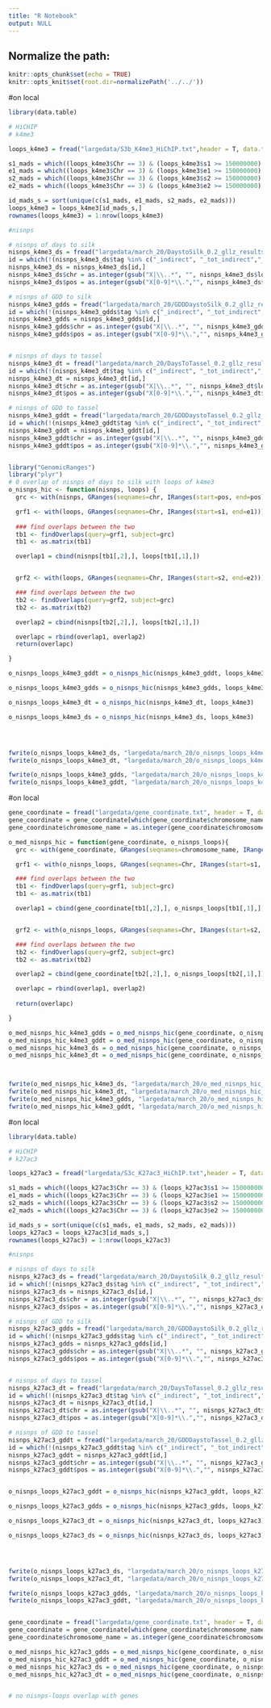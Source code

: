 ```yaml
---
title: "R Notebook"
output: NULL
---
```


## Normalize the path:

```r
knitr::opts_chunk$set(echo = TRUE) 
knitr::opts_knit$set(root.dir=normalizePath('../../')) 
```

#on local
```r
library(data.table)

# HiCHIP
# k4me3

loops_k4me3 = fread("largedata/S3b_K4me3_HiChIP.txt",header = T, data.table = F)

s1_mads = which((loops_k4me3$Chr == 3) & (loops_k4me3$s1 >= 150000000) & (loops_k4me3$s1 <= 180000000))
e1_mads = which((loops_k4me3$Chr == 3) & (loops_k4me3$e1 >= 150000000) & (loops_k4me3$e1 <= 180000000))
s2_mads = which((loops_k4me3$Chr == 3) & (loops_k4me3$s2 >= 150000000) & (loops_k4me3$s2 <= 180000000))
e2_mads = which((loops_k4me3$Chr == 3) & (loops_k4me3$e2 >= 150000000) & (loops_k4me3$e2 <= 180000000))

id_mads_s = sort(unique(c(s1_mads, e1_mads, s2_mads, e2_mads)))
loops_k4me3 = loops_k4me3[id_mads_s,]
rownames(loops_k4me3) = 1:nrow(loops_k4me3)

#nisnps

# nisnps of days to silk 
nisnps_k4me3_ds = fread("largedata/march_20/DaystoSilk_0.2_gllz_results.csv", header = T, data.table = F)
id = which(!(nisnps_k4me3_ds$tag %in% c("_indirect", "_tot_indirect","_tot_direct_indirect", "_direct_indirect"))) 
nisnps_k4me3_ds = nisnps_k4me3_ds[id,]
nisnps_k4me3_ds$chr = as.integer(gsub("X|\\..*", "", nisnps_k4me3_ds$location))
nisnps_k4me3_ds$pos = as.integer(gsub("X[0-9]*\\.","", nisnps_k4me3_ds$location))

# nisnps of GDD to silk 
nisnps_k4me3_gdds = fread("largedata/march_20/GDDDaystoSilk_0.2_gllz_results.csv", header = T, data.table = F)
id = which(!(nisnps_k4me3_gdds$tag %in% c("_indirect", "_tot_indirect","_tot_direct_indirect", "_direct_indirect"))) 
nisnps_k4me3_gdds = nisnps_k4me3_gdds[id,]
nisnps_k4me3_gdds$chr = as.integer(gsub("X|\\..*", "", nisnps_k4me3_gdds$location))
nisnps_k4me3_gdds$pos = as.integer(gsub("X[0-9]*\\.","", nisnps_k4me3_gdds$location))


# nisnps of days to tassel 
nisnps_k4me3_dt = fread("largedata/march_20/DaysToTassel_0.2_gllz_results.csv", header = T, data.table = F)
id = which(!(nisnps_k4me3_dt$tag %in% c("_indirect", "_tot_indirect","_tot_direct_indirect", "_direct_indirect"))) 
nisnps_k4me3_dt = nisnps_k4me3_dt[id,]
nisnps_k4me3_dt$chr = as.integer(gsub("X|\\..*", "", nisnps_k4me3_dt$location))
nisnps_k4me3_dt$pos = as.integer(gsub("X[0-9]*\\.","", nisnps_k4me3_dt$location))

# nisnps of GDD to tassel 
nisnps_k4me3_gddt = fread("largedata/march_20/GDDDaystoTassel_0.2_gllz_results.csv", header = T, data.table = F)
id = which(!(nisnps_k4me3_gddt$tag %in% c("_indirect", "_tot_indirect","_tot_direct_indirect", "_direct_indirect"))) 
nisnps_k4me3_gddt = nisnps_k4me3_gddt[id,]
nisnps_k4me3_gddt$chr = as.integer(gsub("X|\\..*", "", nisnps_k4me3_gddt$location))
nisnps_k4me3_gddt$pos = as.integer(gsub("X[0-9]*\\.","", nisnps_k4me3_gddt$location))


library("GenomicRanges")
library("plyr")
# 0 overlap of nisnps of days to silk with loops of k4me3
o_nisnps_hic <- function(nisnps, loops) {
  grc <- with(nisnps, GRanges(seqnames=chr, IRanges(start=pos, end=pos)))

  grf1 <- with(loops, GRanges(seqnames=Chr, IRanges(start=s1, end=e1)))
  
  ### find overlaps between the two
  tb1 <- findOverlaps(query=grf1, subject=grc)
  tb1 <- as.matrix(tb1)

  overlap1 = cbind(nisnps[tb1[,2],], loops[tb1[,1],])


  grf2 <- with(loops, GRanges(seqnames=Chr, IRanges(start=s2, end=e2)))

  ### find overlaps between the two
  tb2 <- findOverlaps(query=grf2, subject=grc)
  tb2 <- as.matrix(tb2)

  overlap2 = cbind(nisnps[tb2[,2],], loops[tb2[,1],])

  overlapc = rbind(overlap1, overlap2)
  return(overlapc)

}

o_nisnps_loops_k4me3_gddt = o_nisnps_hic(nisnps_k4me3_gddt, loops_k4me3)

o_nisnps_loops_k4me3_gdds = o_nisnps_hic(nisnps_k4me3_gdds, loops_k4me3)

o_nisnps_loops_k4me3_dt = o_nisnps_hic(nisnps_k4me3_dt, loops_k4me3)

o_nisnps_loops_k4me3_ds = o_nisnps_hic(nisnps_k4me3_ds, loops_k4me3)




fwrite(o_nisnps_loops_k4me3_ds, "largedata/march_20/o_nisnps_loops_k4me3_ds.txt", sep = "\t", row.names = F, quote = F)
fwrite(o_nisnps_loops_k4me3_dt, "largedata/march_20/o_nisnps_loops_k4me3_dt.txt", sep = "\t", row.names = F, quote = F)

fwrite(o_nisnps_loops_k4me3_gdds, "largedata/march_20/o_nisnps_loops_k4me3_gdds.txt", sep = "\t", row.names = F, quote = F)
fwrite(o_nisnps_loops_k4me3_gddt, "largedata/march_20/o_nisnps_loops_k4me3_gddt.txt", sep = "\t", row.names = F, quote = F)

```


#on local
```r

gene_coordinate = fread("largedata/gene_coordinate.txt", header = T, data.table = F)
gene_coordinate = gene_coordinate[which(gene_coordinate$chromosome_name == "3"),]
gene_coordinate$chromosome_name = as.integer(gene_coordinate$chromosome_name)

o_med_nisnps_hic = function(gene_coordinate, o_nisnps_loops){
  grc <- with(gene_coordinate, GRanges(seqnames=chromosome_name, IRanges(start=start_position, end=end_position)))

  grf1 <- with(o_nisnps_loops, GRanges(seqnames=Chr, IRanges(start=s1, end=e1)))

  ### find overlaps between the two
  tb1 <- findOverlaps(query=grf1, subject=grc)
  tb1 <- as.matrix(tb1)

  overlap1 = cbind(gene_coordinate[tb1[,2],], o_nisnps_loops[tb1[,1],])


  grf2 <- with(o_nisnps_loops, GRanges(seqnames=Chr, IRanges(start=s2, end=e2)))

  ### find overlaps between the two
  tb2 <- findOverlaps(query=grf2, subject=grc)
  tb2 <- as.matrix(tb2)

  overlap2 = cbind(gene_coordinate[tb2[,2],], o_nisnps_loops[tb2[,1],])

  overlapc = rbind(overlap1, overlap2)
  
  return(overlapc)

}

o_med_nisnps_hic_k4me3_gdds = o_med_nisnps_hic(gene_coordinate, o_nisnps_loops_k4me3_gdds)
o_med_nisnps_hic_k4me3_gddt = o_med_nisnps_hic(gene_coordinate, o_nisnps_loops_k4me3_gddt)
o_med_nisnps_hic_k4me3_ds = o_med_nisnps_hic(gene_coordinate, o_nisnps_loops_k4me3_ds)
o_med_nisnps_hic_k4me3_dt = o_med_nisnps_hic(gene_coordinate, o_nisnps_loops_k4me3_dt)



fwrite(o_med_nisnps_hic_k4me3_ds, "largedata/march_20/o_med_nisnps_hic_k4me3_ds.txt", sep = "\t", row.names = F, quote = F) #3
fwrite(o_med_nisnps_hic_k4me3_dt, "largedata/march_20/o_med_nisnps_hic_k4me3_dt.txt", sep = "\t", row.names = F, quote = F) #2
fwrite(o_med_nisnps_hic_k4me3_gdds, "largedata/march_20/o_med_nisnps_hic_k4me3_gdds.txt", sep = "\t", row.names = F, quote = F) #3
fwrite(o_med_nisnps_hic_k4me3_gddt, "largedata/march_20/o_med_nisnps_hic_k4me3_gddt.txt", sep = "\t", row.names = F, quote = F) #2


```



#on local
```r
library(data.table)

# HiCHIP
# k27ac3

loops_k27ac3 = fread("largedata/S3c_K27ac3_HiChIP.txt",header = T, data.table = F)

s1_mads = which((loops_k27ac3$Chr == 3) & (loops_k27ac3$s1 >= 150000000) & (loops_k27ac3$s1 <= 180000000))
e1_mads = which((loops_k27ac3$Chr == 3) & (loops_k27ac3$e1 >= 150000000) & (loops_k27ac3$e1 <= 180000000))
s2_mads = which((loops_k27ac3$Chr == 3) & (loops_k27ac3$s2 >= 150000000) & (loops_k27ac3$s2 <= 180000000))
e2_mads = which((loops_k27ac3$Chr == 3) & (loops_k27ac3$e2 >= 150000000) & (loops_k27ac3$e2 <= 180000000))

id_mads_s = sort(unique(c(s1_mads, e1_mads, s2_mads, e2_mads)))
loops_k27ac3 = loops_k27ac3[id_mads_s,]
rownames(loops_k27ac3) = 1:nrow(loops_k27ac3)

#nisnps

# nisnps of days to silk 
nisnps_k27ac3_ds = fread("largedata/march_20/DaystoSilk_0.2_gllz_results.csv", header = T, data.table = F)
id = which(!(nisnps_k27ac3_ds$tag %in% c("_indirect", "_tot_indirect","_tot_direct_indirect", "_direct_indirect"))) 
nisnps_k27ac3_ds = nisnps_k27ac3_ds[id,]
nisnps_k27ac3_ds$chr = as.integer(gsub("X|\\..*", "", nisnps_k27ac3_ds$location))
nisnps_k27ac3_ds$pos = as.integer(gsub("X[0-9]*\\.","", nisnps_k27ac3_ds$location))

# nisnps of GDD to silk 
nisnps_k27ac3_gdds = fread("largedata/march_20/GDDDaystoSilk_0.2_gllz_results.csv", header = T, data.table = F)
id = which(!(nisnps_k27ac3_gdds$tag %in% c("_indirect", "_tot_indirect","_tot_direct_indirect", "_direct_indirect"))) 
nisnps_k27ac3_gdds = nisnps_k27ac3_gdds[id,]
nisnps_k27ac3_gdds$chr = as.integer(gsub("X|\\..*", "", nisnps_k27ac3_gdds$location))
nisnps_k27ac3_gdds$pos = as.integer(gsub("X[0-9]*\\.","", nisnps_k27ac3_gdds$location))


# nisnps of days to tassel 
nisnps_k27ac3_dt = fread("largedata/march_20/DaysToTassel_0.2_gllz_results.csv", header = T, data.table = F)
id = which(!(nisnps_k27ac3_dt$tag %in% c("_indirect", "_tot_indirect","_tot_direct_indirect", "_direct_indirect"))) 
nisnps_k27ac3_dt = nisnps_k27ac3_dt[id,]
nisnps_k27ac3_dt$chr = as.integer(gsub("X|\\..*", "", nisnps_k27ac3_dt$location))
nisnps_k27ac3_dt$pos = as.integer(gsub("X[0-9]*\\.","", nisnps_k27ac3_dt$location))

# nisnps of GDD to tassel 
nisnps_k27ac3_gddt = fread("largedata/march_20/GDDDaystoTassel_0.2_gllz_results.csv", header = T, data.table = F)
id = which(!(nisnps_k27ac3_gddt$tag %in% c("_indirect", "_tot_indirect","_tot_direct_indirect", "_direct_indirect"))) 
nisnps_k27ac3_gddt = nisnps_k27ac3_gddt[id,]
nisnps_k27ac3_gddt$chr = as.integer(gsub("X|\\..*", "", nisnps_k27ac3_gddt$location))
nisnps_k27ac3_gddt$pos = as.integer(gsub("X[0-9]*\\.","", nisnps_k27ac3_gddt$location))


o_nisnps_loops_k27ac3_gddt = o_nisnps_hic(nisnps_k27ac3_gddt, loops_k27ac3)

o_nisnps_loops_k27ac3_gdds = o_nisnps_hic(nisnps_k27ac3_gdds, loops_k27ac3)

o_nisnps_loops_k27ac3_dt = o_nisnps_hic(nisnps_k27ac3_dt, loops_k27ac3)

o_nisnps_loops_k27ac3_ds = o_nisnps_hic(nisnps_k27ac3_ds, loops_k27ac3)




fwrite(o_nisnps_loops_k27ac3_ds, "largedata/march_20/o_nisnps_loops_k27ac3_ds.txt", sep = "\t", row.names = F, quote = F)
fwrite(o_nisnps_loops_k27ac3_dt, "largedata/march_20/o_nisnps_loops_k27ac3_dt.txt", sep = "\t", row.names = F, quote = F)

fwrite(o_nisnps_loops_k27ac3_gdds, "largedata/march_20/o_nisnps_loops_k27ac3_gdds.txt", sep = "\t", row.names = F, quote = F)
fwrite(o_nisnps_loops_k27ac3_gddt, "largedata/march_20/o_nisnps_loops_k27ac3_gddt.txt", sep = "\t", row.names = F, quote = F)



```


```r
gene_coordinate = fread("largedata/gene_coordinate.txt", header = T, data.table = F)
gene_coordinate = gene_coordinate[which(gene_coordinate$chromosome_name == "3"),]
gene_coordinate$chromosome_name = as.integer(gene_coordinate$chromosome_name)

o_med_nisnps_hic_k27ac3_gdds = o_med_nisnps_hic(gene_coordinate, o_nisnps_loops_k27ac3_gdds)
o_med_nisnps_hic_k27ac3_gddt = o_med_nisnps_hic(gene_coordinate, o_nisnps_loops_k27ac3_gddt)
o_med_nisnps_hic_k27ac3_ds = o_med_nisnps_hic(gene_coordinate, o_nisnps_loops_k27ac3_ds)
o_med_nisnps_hic_k27ac3_dt = o_med_nisnps_hic(gene_coordinate, o_nisnps_loops_k27ac3_dt)


# no nisnps-loops overlap with genes
```


